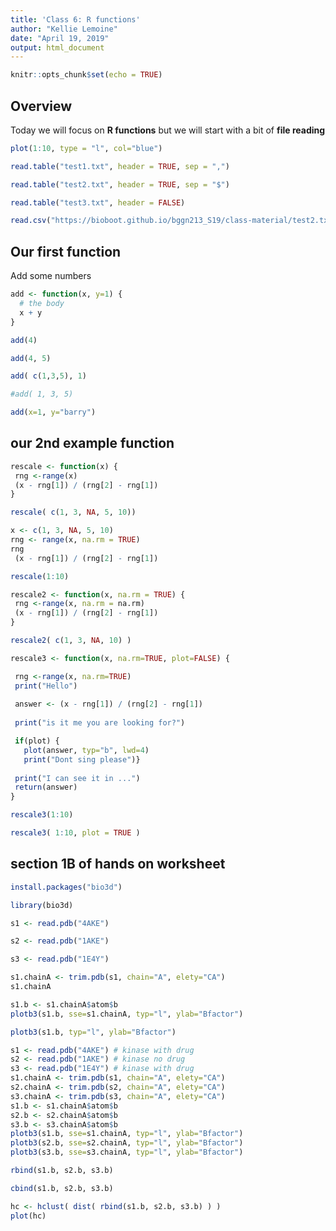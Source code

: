 ```yaml
---
title: 'Class 6: R functions'
author: "Kellie Lemoine"
date: "April 19, 2019"
output: html_document
---
```


```r
knitr::opts_chunk$set(echo = TRUE)
```

## Overview
Today we will focus on **R functions** but we will start with a bit of **file reading**

```r
plot(1:10, type = "l", col="blue")
```

```r
read.table("test1.txt", header = TRUE, sep = ",")
```

```r
read.table("test2.txt", header = TRUE, sep = "$")
```

```r
read.table("test3.txt", header = FALSE)
```


```r
read.csv("https://bioboot.github.io/bggn213_S19/class-material/test2.txt", header = TRUE, sep = "$")
```


## Our first function

Add some numbers

```r
add <- function(x, y=1) {
  # the body
  x + y
}
```


```r
add(4)
```

```r
add(4, 5)
```

```r
add( c(1,3,5), 1)
```

```r
#add( 1, 3, 5)
```

```r
add(x=1, y="barry")
```

## our 2nd example function

```r
rescale <- function(x) {
 rng <-range(x)
 (x - rng[1]) / (rng[2] - rng[1])
}
```

```r
rescale( c(1, 3, NA, 5, 10))
```

```r
x <- c(1, 3, NA, 5, 10)
rng <- range(x, na.rm = TRUE)
rng
 (x - rng[1]) / (rng[2] - rng[1])

```


```r
rescale(1:10)
```

```r
rescale2 <- function(x, na.rm = TRUE) {
 rng <-range(x, na.rm = na.rm)
 (x - rng[1]) / (rng[2] - rng[1])
}
```


```r
rescale2( c(1, 3, NA, 10) )
```


```r
rescale3 <- function(x, na.rm=TRUE, plot=FALSE) {

 rng <-range(x, na.rm=TRUE)
 print("Hello")
 
 answer <- (x - rng[1]) / (rng[2] - rng[1])
 
 print("is it me you are looking for?")

 if(plot) {
   plot(answer, typ="b", lwd=4)
   print("Dont sing please")}
 
 print("I can see it in ...")
 return(answer)
}
```

```r
rescale3(1:10)
```


```r
rescale3( 1:10, plot = TRUE )
```


## section 1B of hands on worksheet

```r
install.packages("bio3d")
```

```r
library(bio3d)
```


```r
s1 <- read.pdb("4AKE")
```

```r
s2 <- read.pdb("1AKE")
```

```r
s3 <- read.pdb("1E4Y")
```


```r
s1.chainA <- trim.pdb(s1, chain="A", elety="CA")
s1.chainA
```


```r
s1.b <- s1.chainA$atom$b
plotb3(s1.b, sse=s1.chainA, typ="l", ylab="Bfactor") 
```


```r
plotb3(s1.b, typ="l", ylab="Bfactor") 
```


```r
s1 <- read.pdb("4AKE") # kinase with drug
s2 <- read.pdb("1AKE") # kinase no drug
s3 <- read.pdb("1E4Y") # kinase with drug
s1.chainA <- trim.pdb(s1, chain="A", elety="CA")
s2.chainA <- trim.pdb(s2, chain="A", elety="CA")
s3.chainA <- trim.pdb(s3, chain="A", elety="CA")
s1.b <- s1.chainA$atom$b
s2.b <- s2.chainA$atom$b
s3.b <- s3.chainA$atom$b
plotb3(s1.b, sse=s1.chainA, typ="l", ylab="Bfactor")
plotb3(s2.b, sse=s2.chainA, typ="l", ylab="Bfactor")
plotb3(s3.b, sse=s3.chainA, typ="l", ylab="Bfactor")
```


```r
rbind(s1.b, s2.b, s3.b)
```

```r
cbind(s1.b, s2.b, s3.b)
```


```r
hc <- hclust( dist( rbind(s1.b, s2.b, s3.b) ) )
plot(hc)
```















